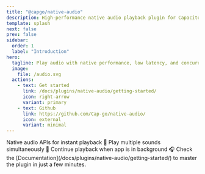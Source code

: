 ```yaml
---
title: "@capgo/native-audio"
description: High-performance native audio playback plugin for Capacitor apps with low latency and concurrent playback support.
template: splash
next: false
prev: false
sidebar:
  order: 1
  label: "Introduction"
hero:
  tagline: Play audio with native performance, low latency, and concurrent playback. Perfect for games, sound effects, and background music.
  image:
    file: /audio.svg
  actions:
    - text: Get started
      link: /docs/plugins/native-audio/getting-started/
      icon: right-arrow
      variant: primary
    - text: Github
      link: https://github.com/Cap-go/native-audio/
      icon: external
      variant: minimal
---
```



<CardGrid stagger>
  <Card title="Low latency" icon="rocket">
    Native audio APIs for instant playback 🚀
  </Card>
  <Card title="Concurrent playback" icon="layers">
    Play multiple sounds simultaneously 🎵
  </Card>
  <Card title="Background audio" icon="play">
    Continue playback when app is in background 🎧
  </Card>
  <Card title="Comprehensive Documentation" icon="open-book">
    Check the [Documentation](/docs/plugins/native-audio/getting-started/) to master the plugin in just a few minutes.
  </Card>
</CardGrid>
